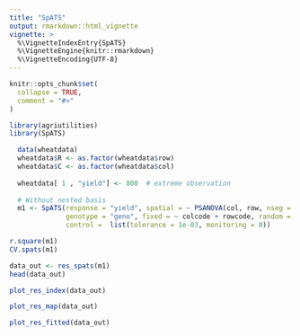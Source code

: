 ```yaml
---
title: "SpATS"
output: rmarkdown::html_vignette
vignette: >
  %\VignetteIndexEntry{SpATS}
  %\VignetteEngine{knitr::rmarkdown}
  %\VignetteEncoding{UTF-8}
---
```


```r
knitr::opts_chunk$set(
  collapse = TRUE,
  comment = "#>"
)
```

```r
library(agriutilities)
library(SpATS)
```

```r
  data(wheatdata)
  wheatdata$R <- as.factor(wheatdata$row)
  wheatdata$C <- as.factor(wheatdata$col)
  
  wheatdata[ 1 , "yield"] <- 800  # extreme observation
  
  # Without nested basis
  m1 <- SpATS(response = "yield", spatial = ~ PSANOVA(col, row, nseg = c(10,20), nest.div = 2), 
              genotype = "geno", fixed = ~ colcode + rowcode, random = ~ R + C, data = wheatdata, 
              control =  list(tolerance = 1e-03, monitoring = 0))
```



```r
r.square(m1)
CV.spats(m1)

data_out <- res_spats(m1)
head(data_out)
```


```r
plot_res_index(data_out)
```


```r
plot_res_map(data_out)
```

```r
plot_res_fitted(data_out)
```

